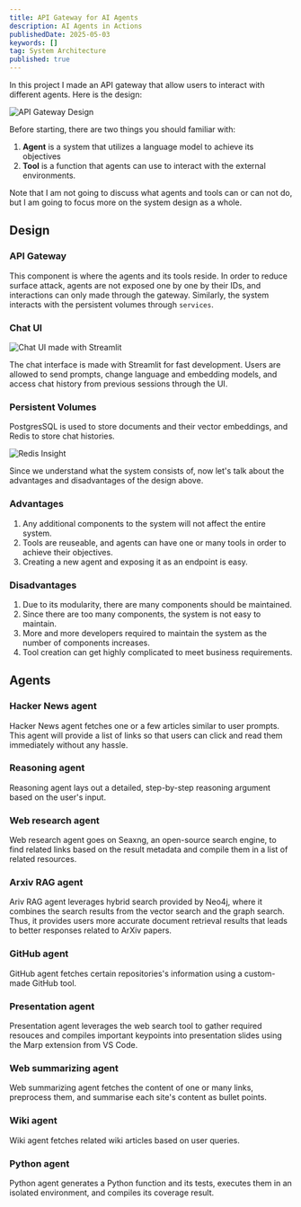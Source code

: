 ```yaml
---
title: API Gateway for AI Agents
description: AI Agents in Actions
publishedDate: 2025-05-03
keywords: []
tag: System Architecture
published: true
---
```


In this project I made an API gateway that allow
users to interact with different agents. Here is the design:

![API Gateway Design](/assets/works/api-gateway-for-ai-agents/system-design.png "API Gateway Design")

Before starting, there are two things you should familiar with:

1. **Agent** is a system that utilizes a language model to achieve its objectives
2. **Tool** is a function that agents can use to interact with the external environments.

Note that I am not going to discuss what agents and tools can or can not do, but I am going to focus more on the system design as a whole.

## Design

### API Gateway

This component is where the agents and its tools reside. In order to reduce surface attack, agents are not exposed one by one by their IDs, and interactions can only made through the gateway. Similarly, the system interacts with the persistent volumes through `services`.

### Chat UI

![Chat UI made with Streamlit](/assets/works/api-gateway-for-ai-agents/chatui.jpg "Chat UI made with Streamlit")

The chat interface is made with Streamlit for fast development. Users are allowed to send prompts, change language and embedding models, and access chat history from previous sessions through the UI.

### Persistent Volumes

PostgresSQL is used to store documents and their vector embeddings, and Redis to store chat histories.

![Redis Insight](/assets/works/api-gateway-for-ai-agents/redis-ui.png "Redis Insight")

Since we understand what the system consists of, now let's talk about the advantages and disadvantages of the design above.

### Advantages

1. Any additional components to the system will not affect the entire system.
2. Tools are reuseable, and agents can have one or many tools in order to achieve their objectives.
2. Creating a new agent and exposing it as an endpoint is easy.

### Disadvantages

1. Due to its modularity, there are many components should be maintained.
2. Since there are too many components, the system is not easy to maintain.
2. More and more developers required to maintain the system as the number of components increases.
3. Tool creation can get highly complicated to meet business requirements.

## Agents

### Hacker News agent

Hacker News agent fetches one or a few articles similar to user prompts. This agent will provide a list of links so that users can click and read them immediately without any hassle.

### Reasoning agent

Reasoning agent lays out a detailed, step-by-step reasoning argument based on
the user's input.

### Web research agent

Web research agent goes on Seaxng, an open-source search engine, to
find related links based on the result metadata and compile 
them in a list of related resources.

### Arxiv RAG agent

Ariv RAG agent leverages hybrid search provided by Neo4j, where
it combines the search results from the vector search and the graph search. Thus,
it provides users more accurate document retrieval results that leads to better responses related to ArXiv papers.

### GitHub agent

GitHub agent fetches certain repositories's information using a custom-made GitHub tool.

### Presentation agent

Presentation agent leverages the web search tool to gather required resouces and compiles important keypoints into presentation slides using the Marp extension from VS Code.

### Web summarizing agent

Web summarizing agent fetches the content of one or many links, preprocess them, and summarise each site's content as bullet points.

### Wiki agent

Wiki agent fetches related wiki articles based on user queries.

### Python agent

Python agent generates a Python function and its tests, executes them in an isolated environment, and compiles its coverage result.

